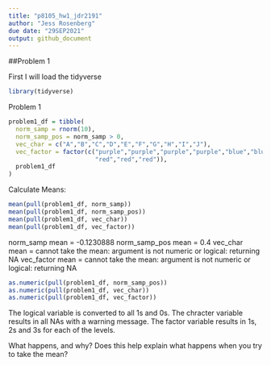 ```yaml
---
title: "p8105_hw1_jdr2191"
author: "Jess Rosenberg"
due date: "29SEP2021"
output: github_document
---
```


##Problem 1

First I will load the tidyverse
```r
library(tidyverse)
```

Problem 1
```r
problem1_df = tibble(
  norm_samp = rnorm(10),
  norm_samp_pos = norm_samp > 0,
  vec_char = c("A","B","C","D","E","F","G","H","I","J"),
  vec_factor = factor(c("purple","purple","purple","purple","blue","blue","blue",
                        "red","red","red")),
  problem1_df
)
```
Calculate Means:
```r
mean(pull(problem1_df, norm_samp))
mean(pull(problem1_df, norm_samp_pos))
mean(pull(problem1_df, vec_char))
mean(pull(problem1_df, vec_factor))
```
  norm_samp mean = -0.1230888
  norm_samp_pos mean = 0.4
  vec_char mean = cannot take the mean: argument is not numeric or logical: returning NA
  vec_factor mean = cannot take the mean: argument is not numeric or logical: returning NA
  
```r
as.numeric(pull(problem1_df, norm_samp_pos))
as.numeric(pull(problem1_df, vec_char))
as.numeric(pull(problem1_df, vec_factor))
```
The logical variable is converted to all 1s and 0s.
The chracter variable results in all NAs with a warning message.
The factor variable results in 1s, 2s and 3s for each of the levels. 

 What happens, and why? Does this help explain what happens when you try to take the mean?
